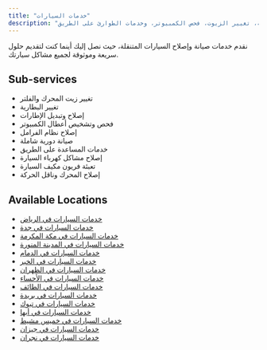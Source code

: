 ```yaml
---
title: "خدمات السيارات"
description: "خدمات سيارات متنقلة ومتكاملة تشمل الإصلاحات الميكانيكية والكهربائية، تغيير الزيوت، فحص الكمبيوتر، وخدمات الطوارئ على الطريق."
---
```

نقدم خدمات صيانة وإصلاح السيارات المتنقلة، حيث نصل إليك أينما كنت لتقديم حلول سريعة وموثوقة لجميع مشاكل سيارتك.

## Sub-services

*   تغيير زيت المحرك والفلتر
*   تغيير البطارية
*   إصلاح وتبديل الإطارات
*   فحص وتشخيص أعطال الكمبيوتر
*   إصلاح نظام الفرامل
*   صيانة دورية شاملة
*   خدمات المساعدة على الطريق
*   إصلاح مشاكل كهرباء السيارة
*   تعبئة فريون مكيف السيارة
*   إصلاح المحرك وناقل الحركة

## Available Locations

* [خدمات السيارات في الرياض](/services/automotive/riyadh)
* [خدمات السيارات في جدة](/services/automotive/jeddah)
* [خدمات السيارات في مكة المكرمة](/services/automotive/makkah)
* [خدمات السيارات في المدينة المنورة](/services/automotive/medina)
* [خدمات السيارات في الدمام](/services/automotive/dammam)
* [خدمات السيارات في الخبر](/services/automotive/khobar)
* [خدمات السيارات في الظهران](/services/automotive/dhahran)
* [خدمات السيارات في الأحساء](/services/automotive/al-ahsa)
* [خدمات السيارات في الطائف](/services/automotive/taif)
* [خدمات السيارات في بريدة](/services/automotive/buraidah)
* [خدمات السيارات في تبوك](/services/automotive/tabuk)
* [خدمات السيارات في أبها](/services/automotive/abha)
* [خدمات السيارات في خميس مشيط](/services/automotive/khamis-mushait)
* [خدمات السيارات في جيزان](/services/automotive/jizan)
* [خدمات السيارات في نجران](/services/automotive/najran)
